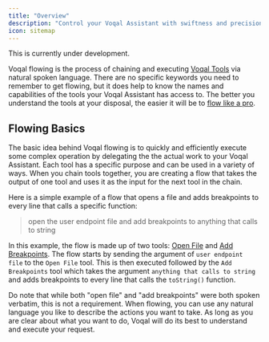 ```yaml
---
title: "Overview"
description: "Control your Voqal Assistant with swiftness and precision"
icon: sitemap
---
```


<Warning>This is currently under development.</Warning>

Voqal flowing is the process of chaining and executing [Voqal Tools](/tools) via natural spoken language. There are
no specific keywords you need to remember to get flowing, but it does help to know the names and capabilities
of the tools your Voqal Assistant has access to. The better you understand the tools at your disposal,
the easier it will be to [flow like a pro](https://media1.tenor.com/m/IsYdPRq7bjcAAAAC/why-waste-time-when-few-word-do-trick.gif).

## Flowing Basics

The basic idea behind Voqal flowing is to quickly and efficiently execute some complex operation by delegating the the actual work to your Voqal Assistant.
Each tool has a specific purpose and can be used in a variety of ways. When you chain tools together, you are creating a
flow that takes the output of one tool and uses it as the input for the next tool in the chain.

Here is a simple example of a flow that opens a file and adds breakpoints to every line that calls a specific function:

> open the user endpoint file and add breakpoints to anything that calls to string

In this example, the flow is made up of two tools: [Open File](/tools/ide/open_file) and [Add Breakpoints](/tools/ide/add_breakpoint).
The flow starts by sending the argument of `user endpoint file` to the `Open File` tool. This is then executed followed by
the `Add Breakpoints` tool which takes the argument `anything that calls to string` and adds breakpoints to every line that
calls the `toString()` function.

Do note that while both "open file" and "add breakpoints" were both spoken verbatim, this is not a requirement. When
flowing, you can use any natural language you like to describe the actions you want to take. As long as you are clear about
what you want to do, Voqal will do its best to understand and execute your request.
